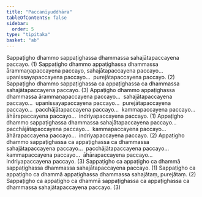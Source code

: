 ```yaml
---
title: "Paccanīyuddhāra"
tableOfContents: false
sidebar:
  order: 5
type: "tipitaka"
basket: "ab"
---
```



<DynamicBreadcrumb />

<Division number="87">

<Paragraph number="739">
Sappaṭigho dhammo sappaṭighassa dhammassa sahajātapaccayena paccayo. (1)
</Paragraph>

<Paragraph number="740">
Sappaṭigho dhammo appaṭighassa dhammassa ārammaṇapaccayena paccayo, sahajātapaccayena paccayo…  upanissayapaccayena paccayo…  purejātapaccayena paccayo. (2)
</Paragraph>

<Paragraph number="741">
Sappaṭigho dhammo sappaṭighassa ca appaṭighassa ca dhammassa sahajātapaccayena paccayo. (3)
</Paragraph>

</Division>
<Division number="88">

<Paragraph number="742">
Appaṭigho dhammo appaṭighassa dhammassa ārammaṇapaccayena paccayo…  sahajātapaccayena paccayo…  upanissayapaccayena paccayo…  purejātapaccayena paccayo…  pacchājātapaccayena paccayo…  kammapaccayena paccayo…  āhārapaccayena paccayo…  indriyapaccayena paccayo. (1)
</Paragraph>

<Paragraph number="743">
Appaṭigho dhammo sappaṭighassa dhammassa sahajātapaccayena paccayo…  pacchājātapaccayena paccayo…  kammapaccayena paccayo…  āhārapaccayena paccayo…  indriyapaccayena paccayo. (2)
</Paragraph>

<Paragraph number="744">
Appaṭigho dhammo sappaṭighassa ca appaṭighassa ca dhammassa sahajātapaccayena paccayo…  pacchājātapaccayena paccayo…  kammapaccayena paccayo…  āhārapaccayena paccayo…  indriyapaccayena paccayo. (3)
</Paragraph>

</Division>
<Division number="89">

<Paragraph number="745">
Sappaṭigho ca appaṭigho ca dhammā sappaṭighassa dhammassa sahajātapaccayena paccayo. (1)
</Paragraph>

<Paragraph number="746">
Sappaṭigho ca appaṭigho ca dhammā appaṭighassa dhammassa sahajātaṃ, purejātaṃ. (2)
</Paragraph>

<Paragraph number="747">
Sappaṭigho ca appaṭigho ca dhammā sappaṭighassa ca appaṭighassa ca dhammassa sahajātapaccayena paccayo. (3)
</Paragraph>
</Division>